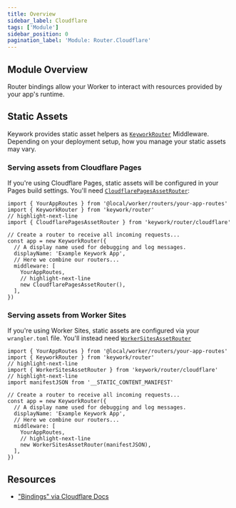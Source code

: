 ```yaml
---
title: Overview
sidebar_label: Cloudflare
tags: ['Module']
sidebar_position: 0
pagination_label: 'Module: Router.Cloudflare'
---
```


## Module Overview

Router bindings allow your Worker to interact with resources provided by your app's runtime.

## Static Assets

Keywork provides static asset helpers as [`KeyworkRouter`](/modules/router/classes/KeyworkRouter) Middleware.
Depending on your deployment setup, how you manage your static assets
may vary.

### Serving assets from Cloudflare Pages

If you're using Cloudflare Pages, static assets will be configured in your
Pages build settings. You'll need [`CloudflarePagesAssetRouter`](/modules/router/cloudflare/api/classes/CloudflarePagesAssetRouter):

```tsx title=worker/worker.tsx showLineNumbers
import { YourAppRoutes } from '@local/worker/routers/your-app-routes'
import { KeyworkRouter } from 'keywork/router'
// highlight-next-line
import { CloudflarePagesAssetRouter } from 'keywork/router/cloudflare'

// Create a router to receive all incoming requests...
const app = new KeyworkRouter({
  // A display name used for debugging and log messages.
  displayName: 'Example Keywork App',
  // Here we combine our routers...
  middleware: [
    YourAppRoutes,
    // highlight-next-line
    new CloudflarePagesAssetRouter(),
  ],
})
```

### Serving assets from Worker Sites

If you're using Worker Sites, static assets are configured via your `wrangler.toml` file.
You'll instead need [`WorkerSitesAssetRouter`](/modules/router/cloudflare/api/classes/WorkerSitesAssetRouter)

```tsx title=worker/worker.tsx showLineNumbers
import { YourAppRoutes } from '@local/worker/routers/your-app-routes'
import { KeyworkRouter } from 'keywork/router'
// highlight-next-line
import { WorkerSitesAssetRouter } from 'keywork/router/cloudflare'
// highlight-next-line
import manifestJSON from '__STATIC_CONTENT_MANIFEST'

// Create a router to receive all incoming requests...
const app = new KeyworkRouter({
  // A display name used for debugging and log messages.
  displayName: 'Example Keywork App',
  // Here we combine our routers...
  middleware: [
    YourAppRoutes,
    // highlight-next-line
    new WorkerSitesAssetRouter(manifestJSON),
  ],
})
```

## Resources

- ["Bindings" via Cloudflare Docs](https://developers.cloudflare.com/workers/platform/bindings/)
